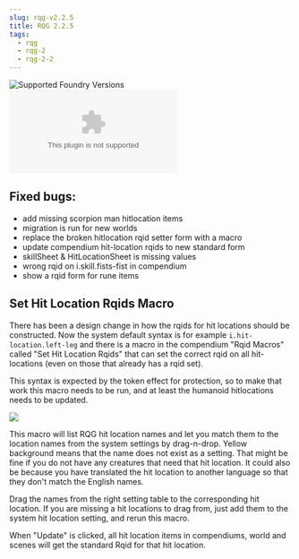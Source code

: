 ```yaml
---
slug: rqg-v2.2.5
title: RQG 2.2.5
tags:
  - rqg
  - rqg-2
  - rqg-2-2
---
```


![Supported Foundry Versions](https://img.shields.io/endpoint?url=https://foundryshields.com/version?url=https://github.com/sun-dragon-cult/fvtt-system-rqg/releases/download/v2.2.5/system.json)
![Download Count](https://img.shields.io/github/downloads/sun-dragon-cult/fvtt-system-rqg/v2.2.5/rqg.zip)

## Fixed bugs:

- add missing scorpion man hitlocation items <GithubIssue issue="575" repo="fvtt-system-rqg" />
- migration is run for new worlds <GithubIssue issue="573" repo="fvtt-system-rqg" />
- replace the broken hitlocation rqid setter form with a macro
  <GithubIssue issue="576" repo="fvtt-system-rqg" />
- update compendium hit-location rqids to new standard form
  <GithubIssue issue="576" repo="fvtt-system-rqg" />
- skillSheet & HitLocationSheet is missing values <GithubIssue issue="572" repo="fvtt-system-rqg" />
- wrong rqid on i.skill.fists-fist in compendium <GithubIssue issue="574" repo="fvtt-system-rqg" />
- show a rqid form for rune items <GithubIssue issue="577" repo="fvtt-system-rqg" />

## Set Hit Location Rqids Macro

There has been a design change in how the rqids for hit locations should be constructed. Now the
system default syntax is for example `i.hit-location.left-leg` and there is a macro in the
compendium "Rqid Macros" called "Set Hit Location Rqids" that can set the correct rqid on all
hit-locations (even on those that already has a rqid set).

This syntax is expected by the token effect for protection, so to make that work this macro needs to
be run, and at least the humanoid hitlocations needs to be updated.

![](hit-location-rqid-dialog.jpg)

This macro will list RQG hit location names and let you match them to the location names from the
system settings by drag-n-drop. Yellow background means that the name does not exist as a setting.
That might be fine if you do not have any creatures that need that hit location. It could also be
because you have translated the hit location to another language so that they don't match the
English names.

Drag the names from the right setting table to the corresponding hit location. If you are missing a
hit locations to drag from, just add them to the system hit location setting, and rerun this macro.

When "Update" is clicked, all hit location items in compendiums, world and scenes will get the
standard Rqid for that hit location.
